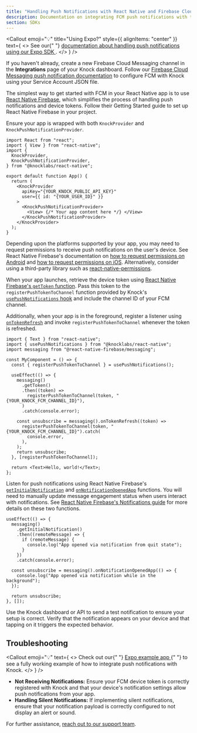 ```yaml
---
title: "Handling Push Notifications with React Native and Firebase Cloud Messaging"
description: Documentation on integrating FCM push notifications with the Knock SDK in your React Native application.
section: SDKs
---
```


<Callout
  emoji="💡"
  title="Using Expo?"
  style={{ alignItems: "center" }}
  text={
    <>
      See our{" "}
      <a href="/in-app-ui/expo/sdk/push-notifications">
        documentation about handling push notifications using our Expo SDK
      </a>
      .
    </>
  }
/>

<Steps titleSize="h2">

<Step title="Set up a Firebase Cloud Messaging channel in Knock">

If you haven't already, create a new Firebase Cloud Messaging channel in the **Integrations** page of your Knock dashboard. Follow our [Firebase Cloud Messaging push notification documentation](/integrations/push/firebase) to configure FCM with Knock using your Service Account JSON file.

</Step>

<Step title="Set up React Native Firebase">

The simplest way to get started with FCM in your React Native app is to use <a href="https://rnfirebase.io/" target="_blank">React Native Firebase</a>, which simplifies the process of handling push notifications and device tokens. Follow their Getting Started guide to set up React Native Firebase in your project.

</Step>

<Step title="Add KnockPushNotificationProvider to your app">

Ensure your app is wrapped with both `KnockProvider` and `KnockPushNotificationProvider`.

```tsx
import React from "react";
import { View } from "react-native";
import {
  KnockProvider,
  KnockPushNotificationProvider,
} from "@knocklabs/react-native";

export default function App() {
  return (
    <KnockProvider
      apiKey="{YOUR_KNOCK_PUBLIC_API_KEY}"
      user={{ id: "{YOUR_USER_ID}" }}
    >
      <KnockPushNotificationProvider>
        <View> {/* Your app content here */} </View>
      </KnockPushNotificationProvider>
    </KnockProvider>
  );
}
```

</Step>

<Step title="Request permissions">

Depending upon the platforms supported by your app, you may need to request permissions to receive push notifications on the user's device. See React Native Firebase's documentation on <a href="https://rnfirebase.io/messaging/usage#android---requesting-permissions" target="_blank">how to request permissions on Android</a> and <a href="https://rnfirebase.io/messaging/usage#ios---requesting-permissions" target="_blank">how to request permissions on iOS</a>. Alternatively, consider using a third-party library such as <a href="https://github.com/zoontek/react-native-permissions" target="_blank">react-native-permissions</a>.

</Step>

<Step title="Register for push notifications">

When your app launches, retrieve the device token using <a href="https://rnfirebase.io/reference/messaging#getToken" target="_blank">React Native Firebase's `getToken` function</a>. Pass this token to the `registerPushTokenToChannel` function provided by Knock's [`usePushNotifications` hook](/in-app-ui/react-native/sdk/reference#usepushnotifications) and include the channel ID of your FCM channel.

Additionally, when your app is in the foreground, register a listener using <a href="https://rnfirebase.io/reference/messaging#onTokenRefresh" target="_blank">`onTokenRefresh`</a> and invoke `registerPushTokenToChannel` whenever the token is refreshed.

```tsx
import { Text } from "react-native";
import { usePushNotifications } from "@knocklabs/react-native";
import messaging from "@react-native-firebase/messaging";

const MyComponent = () => {
  const { registerPushTokenToChannel } = usePushNotifications();

  useEffect(() => {
    messaging()
      .getToken()
      .then((token) =>
        registerPushTokenToChannel(token, "{YOUR_KNOCK_FCM_CHANNEL_ID}"),
      )
      .catch(console.error);

    const unsubscribe = messaging().onTokenRefresh((token) =>
      registerPushTokenToChannel(token, "{YOUR_KNOCK_FCM_CHANNEL_ID}").catch(
        console.error,
      ),
    );
    return unsubscribe;
  }, [registerPushTokenToChannel]);

  return <Text>Hello, world!</Text>;
};
```

</Step>

<Step title="Handle incoming push notifications">

Listen for push notifications using React Native Firebase's <a href="https://rnfirebase.io/reference/messaging#getInitialNotification" target="_blank">`getInitialNotification`</a> and <a href="https://rnfirebase.io/reference/messaging#onNotificationOpenedApp" target="_blank">`onNotificationOpenedApp`</a> functions. You will need to manually update message engagement status when users interact with notifications. See <a href="https://rnfirebase.io/messaging/notifications#handling-interaction" target="_blank">React Native Firebase's Notifications guide</a> for more details on these two functions.

```tsx
useEffect(() => {
  messaging()
    .getInitialNotification()
    .then((remoteMessage) => {
      if (remoteMessage) {
        console.log("App opened via notification from quit state");
      }
    })
    .catch(console.error);

  const unsubscribe = messaging().onNotificationOpenedApp(() => {
    console.log("App opened via notification while in the background");
  });

  return unsubscribe;
}, []);
```

</Step>

<Step title="Send a test notification">

Use the Knock dashboard or API to send a test notification to ensure your setup is correct. Verify that the notification appears on your device and that tapping on it triggers the expected behavior.

</Step>

</Steps>

## Troubleshooting

<Callout
  emoji="💡"
  text={
    <>
      Check out our{" "}
      <a
        href="https://github.com/knocklabs/javascript/tree/main/examples/expo-example"
        target="_blank"
      >
        Expo example app
      </a>{" "}
      to see a fully working example of how to integrate push notifications with
      Knock.
    </>
  }
/>

- **Not Receiving Notifications:** Ensure your FCM device token is correctly registered with Knock and that your device's notification settings allow push notifications from your app.
- **Handling Silent Notifications:** If implementing silent notifications, ensure that your notification payload is correctly configured to not display an alert or sound.

For further assistance, [reach out to our support team](mailto:support@knock.app).

